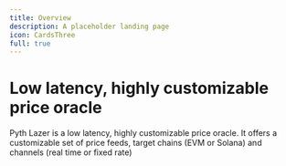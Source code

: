 ```yaml
---
title: Overview
description: A placeholder landing page
icon: CardsThree
full: true
---
```


# Low latency, highly customizable price oracle

Pyth Lazer is a low latency, highly customizable price oracle. It offers a customizable set of price feeds, target chains (EVM or Solana) and channels (real time or fixed rate)
